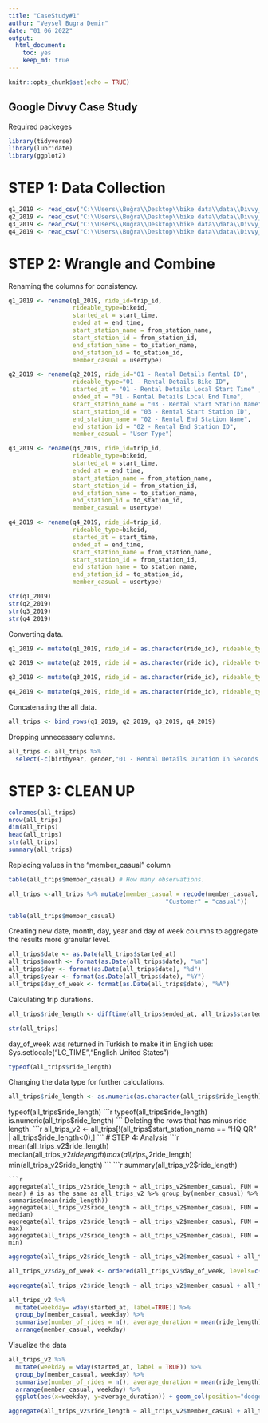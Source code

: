 ```yaml
---
title: "CaseStudy#1"
author: "Veysel Bugra Demir"
date: "01 06 2022"
output: 
  html_document: 
    toc: yes
    keep_md: true
---
```


```r
knitr::opts_chunk$set(echo = TRUE)
```

## Google Divvy Case Study

Required packeges
```r
library(tidyverse) 
library(lubridate)  
library(ggplot2)  
```

# STEP 1: Data Collection
```r
q1_2019 <- read_csv("C:\\Users\\Buğra\\Desktop\\bike data\\data\\Divvy_Trips_2019_Q1.csv")
q2_2019 <- read_csv("C:\\Users\\Buğra\\Desktop\\bike data\\data\\Divvy_Trips_2019_Q2.csv")
q3_2019 <- read_csv("C:\\Users\\Buğra\\Desktop\\bike data\\data\\Divvy_Trips_2019_Q3.csv")
q4_2019 <- read_csv("C:\\Users\\Buğra\\Desktop\\bike data\\data\\Divvy_Trips_2019_Q4.csv")

```
# STEP 2: Wrangle and Combine
Renaming the columns for consistency.
```r
q1_2019 <- rename(q1_2019, ride_id=trip_id,
                  rideable_type=bikeid,
                  started_at = start_time,
                  ended_at = end_time,
                  start_station_name = from_station_name,
                  start_station_id = from_station_id,
                  end_station_name = to_station_name,
                  end_station_id = to_station_id,
                  member_casual = usertype)

q2_2019 <- rename(q2_2019, ride_id="01 - Rental Details Rental ID",
                  rideable_type="01 - Rental Details Bike ID",
                  started_at = "01 - Rental Details Local Start Time" ,
                  ended_at = "01 - Rental Details Local End Time",
                  start_station_name = "03 - Rental Start Station Name",
                  start_station_id = "03 - Rental Start Station ID",
                  end_station_name = "02 - Rental End Station Name",
                  end_station_id = "02 - Rental End Station ID",
                  member_casual = "User Type")

q3_2019 <- rename(q3_2019, ride_id=trip_id,
                  rideable_type=bikeid,
                  started_at = start_time,
                  ended_at = end_time,
                  start_station_name = from_station_name,
                  start_station_id = from_station_id,
                  end_station_name = to_station_name,
                  end_station_id = to_station_id,
                  member_casual = usertype)

q4_2019 <- rename(q4_2019, ride_id=trip_id,
                  rideable_type=bikeid,
                  started_at = start_time,
                  ended_at = end_time,
                  start_station_name = from_station_name,
                  start_station_id = from_station_id,
                  end_station_name = to_station_name,
                  end_station_id = to_station_id,
                  member_casual = usertype)
```

```r
str(q1_2019)
str(q2_2019)
str(q3_2019)
str(q4_2019)

```
Converting data.
```r
q1_2019 <- mutate(q1_2019, ride_id = as.character(ride_id), rideable_type = as.character(rideable_type))

q2_2019 <- mutate(q2_2019, ride_id = as.character(ride_id), rideable_type = as.character(rideable_type))

q3_2019 <- mutate(q3_2019, ride_id = as.character(ride_id), rideable_type = as.character(rideable_type))

q4_2019 <- mutate(q4_2019, ride_id = as.character(ride_id), rideable_type = as.character(rideable_type))
```
Concatenating the all data.
```r
all_trips <- bind_rows(q1_2019, q2_2019, q3_2019, q4_2019)
```
Dropping unnecessary columns.
```r
all_trips <- all_trips %>% 
  select(-c(birthyear, gender,"01 - Rental Details Duration In Seconds Uncapped", "05 - Member Details Member Birthday Year", "Member Gender", "tripduration"))
```
# STEP 3: CLEAN UP
```r
colnames(all_trips)
nrow(all_trips)
dim(all_trips)
head(all_trips) 
str(all_trips)
summary(all_trips)
```
Replacing values in the "member_casual" column
```r
table(all_trips$member_casual) # How many observations.

```
```r
all_trips <-all_trips %>% mutate(member_casual = recode(member_casual, "Subscriber" = "member",
                                            "Customer" = "casual"))
```
```r
table(all_trips$member_casual)
```
Creating new date, month, day, year and day of week columns to aggregate the results more granular level.
```r
all_trips$date <- as.Date(all_trips$started_at)
all_trips$month <- format(as.Date(all_trips$date), "%m")
all_trips$day <- format(as.Date(all_trips$date), "%d")
all_trips$year <- format(as.Date(all_trips$date), "%Y")
all_trips$day_of_week <- format(as.Date(all_trips$date), "%A")
```
Calculating trip durations.
```r
all_trips$ride_length <- difftime(all_trips$ended_at, all_trips$started_at)
```
```r
str(all_trips)
```
day_of_week was returned in Turkish
to make it in English use:
Sys.setlocale("LC_TIME","English United States")
```r
typeof(all_trips$ride_length)
```
Changing the data type for further calculations.
```r
all_trips$ride_length <- as.numeric(as.character(all_trips$ride_length))
```
typeof(all_trips$ride_length)
```r
typeof(all_trips$ride_length)
is.numeric(all_trips$ride_length)
```
Deleting the rows that has minus ride length.  
```r
all_trips_v2 <- all_trips[!(all_trips$start_station_name == "HQ QR" | all_trips$ride_length<0),]
```
# STEP 4: Analysis
```r
mean(all_trips_v2$ride_length)
median(all_trips_v2$ride_length)
max(all_trips_v2$ride_length)
min(all_trips_v2$ride_length)
```
```r
summary(all_trips_v2$ride_length)
```
```r
aggregate(all_trips_v2$ride_length ~ all_trips_v2$member_casual, FUN = mean) # is as the same as all_trips_v2 %>% group_by(member_casual) %>% summarise(mean(ride_length))
aggregate(all_trips_v2$ride_length ~ all_trips_v2$member_casual, FUN = median)
aggregate(all_trips_v2$ride_length ~ all_trips_v2$member_casual, FUN = max)
aggregate(all_trips_v2$ride_length ~ all_trips_v2$member_casual, FUN = min)
```
```r
aggregate(all_trips_v2$ride_length ~ all_trips_v2$member_casual + all_trips_v2$day_of_week, FUN=mean)
```
```r
all_trips_v2$day_of_week <- ordered(all_trips_v2$day_of_week, levels=c("Pazar", "Pazartesi", "Salı", "Çarşamba", "Perşembe", "Cuma", "Cumartesi"))
```
```r
aggregate(all_trips_v2$ride_length ~ all_trips_v2$member_casual + all_trips_v2$day_of_week, FUN = mean)
```
```r
all_trips_v2 %>% 
  mutate(weekday= wday(started_at, label=TRUE)) %>% 
  group_by(member_casual, weekday) %>% 
  summarise(number_of_rides = n(), average_duration = mean(ride_length)) %>% 
  arrange(member_casual, weekday)
```
Visualize the data
```r
all_trips_v2 %>% 
  mutate(weekday = wday(started_at, label = TRUE)) %>% 
  group_by(member_casual, weekday) %>% 
  summarise(number_of_rides = n(), average_duration = mean(ride_length)) %>% 
  arrange(member_casual, weekday) %>% 
  ggplot(aes(x=weekday, y=average_duration)) + geom_col(position="dodge", aes(fill=member_casual))
```
```r
aggregate(all_trips_v2$ride_length ~ all_trips_v2$member_casual + all_trips_v2$day_of_week, FUN = mean)

```